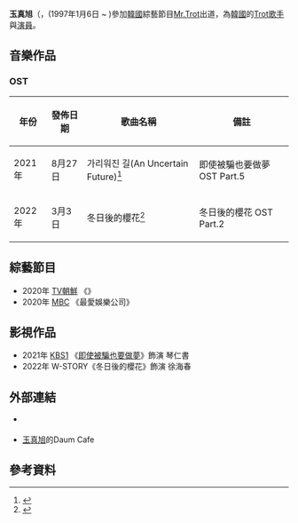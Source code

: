 '''玉真旭'''（{{lang-ko|'''옥진욱'''}}，{{lang-en|'''Ok Jin Wook'''}}(1997年1月6日 ~ )參加[[韓國|韓國]]綜藝節目[[Mr.Trot|Mr.Trot]]出道，為[[韓國|韓國]]的[[Trot|Trot]][[歌手|歌手]]與[[演員|演員]]。
{{藝人
| 姓名 = 玉真旭
| 語言 = [[韓語|韓語]]
| 經紀公司 = [[K_Star_Entertainment|K Star Entertainment]]
| 活躍年代 = 2020年至今
| 出道作 = 《HELLO》
| 出道日期 = 2020年8月22日
| 出道地點 = {{KOR}}[[首爾特別市|首爾特別市]]
| 母校 = [[釜山東成高中|釜山東成高中]](畢業) <br> [[首爾藝術大學|首爾藝術大學]] 表演系(在學)
| 職業 = [[歌手|歌手]]、[[演員|演員]]
| 類型 = 男藝人
| 羅馬拼音 = Ok Jin-wook
| 出生地點 = {{KOR}}[[釜山|釜山]][[廣域市|廣域市]]
| 出生日期 = {{birth_date and age|1997|1|6}}
| 國籍 = {{KOR}}
| 圖片 = 
| 外文名 = 옥진욱
| 本名 = 玉真旭
| 相關團體 = [[Super_Five|Super Five]]
}}

== 音樂作品 ==
=== OST ===
{| class="wikitable “wikitable”" style="“text-align:center”"
|-style=“background:#E0E0E0”
!年份 || 發佈日期 || 歌曲名稱 || 備註
|-
| 2021年 || 8月27日 || 가리워진 길(An Uncertain Future)<ref>{{Citation|title=An Uncertain Future (가리워진 길)|url=https://www.youtube.com/watch?v=4qRjr3KvGNk|accessdate=2022-03-19|language=zh-CN}}</ref>|| 即使被騙也要做夢 OST Part.5
|-
| 2022年 || 3月3日 || 冬日後的櫻花<ref>{{Citation|title=Cherryblossom After Winter (겨울 지나 벚꽃)|url=https://www.youtube.com/watch?v=jLY0oWPwAwA|accessdate=2022-03-19|language=zh-CN}}</ref>|| 冬日後的櫻花 OST Part.2
|}

== 綜藝節目 ==

* 2020年 [[TV조선|TV朝鮮]] 《{{link-ko|Mr.Trot|내일은 미스터트롯}}》
* 2020年 [[MBC|MBC]] 《最愛娛樂公司》

== 影視作品 ==
* 2021年 [[KBS1|KBS1]] 《[[即使被騙也要做夢|即使被騙也要做夢]]》飾演 琴仁書
* 2022年 W-STORY《冬日後的櫻花》飾演 徐海春

== 外部連結 ==
*  {{instagram|jinuk_ok}} {{Ko}}
* [https://cafe.daum.net/jinwook0106 玉真旭]的Daum Cafe{{ko}}

== 參考資料 ==